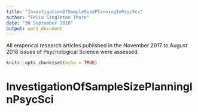 ```yaml
---
title: "InvestigationOfSampleSizePlanningInPsycSci"
author: "Felix Singleton Thorn"
date: "30 September 2018"
output: word_document
---
```


All emperical research articles published in the November 2017 to August 2018 issues of Psychological Science were assessed. 


```r
knitr::opts_chunk$set(echo = TRUE)
```

# InvestigationOfSampleSizePlanningInPsycSci


